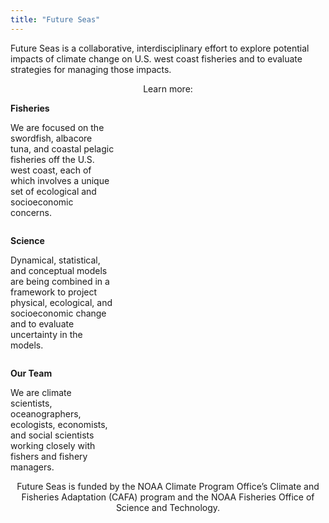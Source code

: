 ```yaml
---
title: "Future Seas"
---
```


Future Seas is a collaborative, interdisciplinary effort to explore potential impacts of climate change on U.S. west coast fisheries and to evaluate strategies for managing those impacts.

<center>Learn more:</center>

::: {.column width=33%}
**Fisheries**

We are focused on the swordfish, albacore tuna, and coastal pelagic fisheries off the U.S. west coast, each of which involves a unique set of ecological and socioeconomic concerns.
:::

::: {.column width=33%}
**Science**

Dynamical, statistical, and conceptual models are being combined in a framework to project physical, ecological, and socioeconomic change and to evaluate uncertainty in the models.
:::

::: {.column width=33%}
**Our Team**

We are climate scientists, oceanographers, ecologists, economists, and social scientists working closely with fishers and fishery managers.
:::


<center>Future Seas is funded by the NOAA Climate Program Office’s Climate and Fisheries Adaptation (CAFA) program and the NOAA Fisheries Office of Science and Technology.</center>